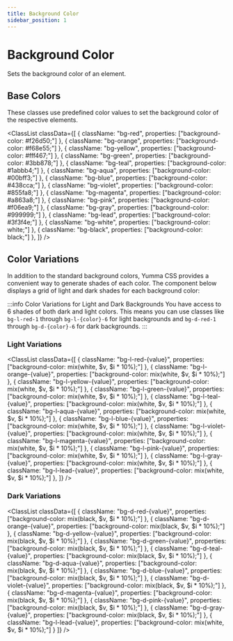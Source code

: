 ```yaml
---
title: Background Color
sidebar_position: 1
---
```



# Background Color

Sets the background color of an element.

## Base Colors

These classes use predefined color values to set the background color of the respective elements.

<ClassList
  classData={[
    {
      className: "bg-red",
      properties: ["background-color: #f26d50;"]
    },
    {
      className: "bg-orange",
      properties: ["background-color: #f68e55;"]
    },
    {
      className: "bg-yellow",
      properties: ["background-color: #fff467;"]
    },
    {
      className: "bg-green",
      properties: ["background-color: #3bb878;"]
    },
    {
      className: "bg-teal",
      properties: ["background-color: #1abbb4;"]
    },
    {
      className: "bg-aqua",
      properties: ["background-color: #00bff3;"]
    },
    {
      className: "bg-blue",
      properties: ["background-color: #438cca;"]
    },
    {
      className: "bg-violet",
      properties: ["background-color: #855fa8;"]
    },
    {
      className: "bg-magenta",
      properties: ["background-color: #a863a8;"]
    },
    {
      className: "bg-pink",
      properties: ["background-color: #f06ea9;"]
    },
    {
      className: "bg-gray",
      properties: ["background-color: #999999;"]
    },
    {
      className: "bg-lead",
      properties: ["background-color: #3f3f4e;"]
    },
    {
      className: "bg-white",
      properties: ["background-color: white;"]
    },
    {
      className: "bg-black",
      properties: ["background-color: black;"]
    },
  ]}
/>

## Color Variations

In addition to the standard background colors, Yumma CSS provides a convenient way to generate shades of each color. The component below displays a grid of light and dark shades for each background color:

:::info Color Variations for Light and Dark Backgrounds
You have access to 6 shades of both dark and light colors. This means you can use classes like `bg-l-red-1` through `bg-l-{color}-6` for light backgrounds and `bg-d-red-1` through `bg-d-{color}-6` for dark backgrounds.
:::

### Light Variations

<ClassList
  classData={[
    {
      className: "bg-l-red-{value}",
      properties: ["background-color: mix(white, $v, $i * 10%);"]
    },
    {
      className: "bg-l-orange-{value}",
      properties: ["background-color: mix(white, $v, $i * 10%);"]
    },
    {
      className: "bg-l-yellow-{value}",
      properties: ["background-color: mix(white, $v, $i * 10%);"]
    },
    {
      className: "bg-l-green-{value}",
      properties: ["background-color: mix(white, $v, $i * 10%);"]
    },
    {
      className: "bg-l-teal-{value}",
      properties: ["background-color: mix(white, $v, $i * 10%);"]
    },
    {
      className: "bg-l-aqua-{value}",
      properties: ["background-color: mix(white, $v, $i * 10%);"]
    },
    {
      className: "bg-l-blue-{value}",
      properties: ["background-color: mix(white, $v, $i * 10%);"]
    },
    {
      className: "bg-l-violet-{value}",
      properties: ["background-color: mix(white, $v, $i * 10%);"]
    },
    {
      className: "bg-l-magenta-{value}",
      properties: ["background-color: mix(white, $v, $i * 10%);"]
    },
    {
      className: "bg-l-pink-{value}",
      properties: ["background-color: mix(white, $v, $i * 10%);"]
    },
    {
      className: "bg-l-gray-{value}",
      properties: ["background-color: mix(white, $v, $i * 10%);"]
    },
    {
      className: "bg-l-lead-{value}",
      properties: ["background-color: mix(white, $v, $i * 10%);"]
    },
  ]}
/>

### Dark Variations

<ClassList
  classData={[
    {
      className: "bg-d-red-{value}",
      properties: ["background-color: mix(black, $v, $i * 10%);"]
    },
    {
      className: "bg-d-orange-{value}",
      properties: ["background-color: mix(black, $v, $i * 10%);"]
    },
    {
      className: "bg-d-yellow-{value}",
      properties: ["background-color: mix(black, $v, $i * 10%);"]
    },
    {
      className: "bg-d-green-{value}",
      properties: ["background-color: mix(black, $v, $i * 10%);"]
    },
    {
      className: "bg-d-teal-{value}",
      properties: ["background-color: mix(black, $v, $i * 10%);"]
    },
    {
      className: "bg-d-aqua-{value}",
      properties: ["background-color: mix(black, $v, $i * 10%);"]
    },
    {
      className: "bg-d-blue-{value}",
      properties: ["background-color: mix(black, $v, $i * 10%);"]
    },
    {
      className: "bg-d-violet-{value}",
      properties: ["background-color: mix(black, $v, $i * 10%);"]
    },
    {
      className: "bg-d-magenta-{value}",
      properties: ["background-color: mix(black, $v, $i * 10%);"]
    },
    {
      className: "bg-d-pink-{value}",
      properties: ["background-color: mix(black, $v, $i * 10%);"]
    },
    {
      className: "bg-d-gray-{value}",
      properties: ["background-color: mix(black, $v, $i * 10%);"]
    },
    {
      className: "bg-l-lead-{value}",
      properties: ["background-color: mix(white, $v, $i * 10%);"]
    }
  ]}
/>